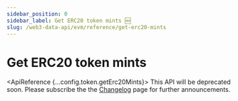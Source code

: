 ```yaml
---
sidebar_position: 0
sidebar_label: Get ERC20 token mints 🆕
slug: /web3-data-api/evm/reference/get-erc20-mints
---
```



# Get ERC20 token mints

<ApiReference {...config.token.getErc20Mints}>
  <Admonition type="caution" title="DEPRECATED ENDPOINT">
    This API will be deprecated soon. Please subscribe the the
    [Changelog](/changelog) page for further announcements.
  </Admonition>
</ApiReference>
